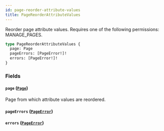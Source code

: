 ```yaml
---
id: page-reorder-attribute-values
title: PageReorderAttributeValues
---
```



Reorder page attribute values. Requires one of the following permissions: MANAGE_PAGES.

```graphql
type PageReorderAttributeValues {
  page: Page
  pageErrors: [PageError!]!
  errors: [PageError!]!
}
```


### Fields

#### `page` ([`Page`](../../../developer/api-reference/objects/page))

Page from which attribute values are reordered.


#### `pageErrors` ([`PageError`](../../../developer/api-reference/objects/page-error))




#### `errors` ([`PageError`](../../../developer/api-reference/objects/page-error))






